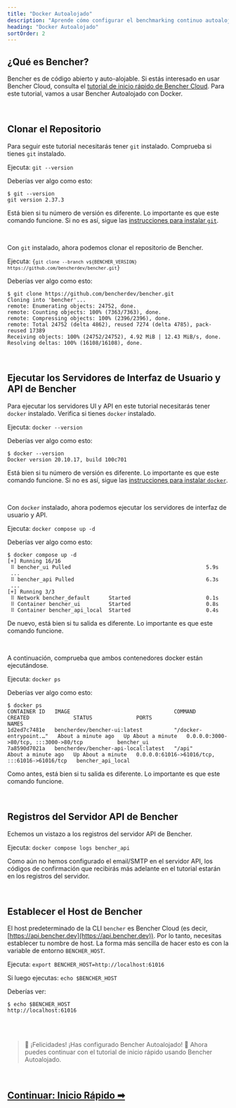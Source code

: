 ```yaml
---
title: "Docker Autoalojado"
description: "Aprende cómo configurar el benchmarking continuo autoalojado con Bencher"
heading: "Docker Autoalojado"
sortOrder: 2
---
```



## ¿Qué es Bencher?

<BencherIntro />

Bencher es de código abierto y auto-alojable.
Si estás interesado en usar Bencher Cloud, consulta el [tutorial de inicio rápido de Bencher Cloud](/es/docs/tutorial/quick-start/).
Para este tutorial, vamos a usar Bencher Autoalojado con Docker.

<br />

## Clonar el Repositorio

Para seguir este tutorial necesitarás tener `git` instalado.
Comprueba si tienes `git` instalado.

Ejecuta: `git --version`

Deberías ver algo como esto:

```
$ git --version
git version 2.37.3
```

Está bien si tu número de versión es diferente.
Lo importante es que este comando funcione.
Si no es así, sigue las [instrucciones para instalar `git`](https://git-scm.com/book/en/v2/Getting-Started-Installing-Git).

<br />

Con `git` instalado, ahora podemos clonar el repositorio de Bencher.

Ejecuta: <code>{`git clone --branch v${BENCHER_VERSION} https://github.com/bencherdev/bencher.git`}</code>

Deberías ver algo como esto:

```
$ git clone https://github.com/bencherdev/bencher.git
Cloning into 'bencher'...
remote: Enumerating objects: 24752, done.
remote: Counting objects: 100% (7363/7363), done.
remote: Compressing objects: 100% (2396/2396), done.
remote: Total 24752 (delta 4862), reused 7274 (delta 4785), pack-reused 17389
Receiving objects: 100% (24752/24752), 4.92 MiB | 12.43 MiB/s, done.
Resolving deltas: 100% (16108/16108), done.
```

<br />

## Ejecutar los Servidores de Interfaz de Usuario y API de Bencher

Para ejecutar los servidores UI y API en este tutorial necesitarás tener `docker` instalado.
Verifica si tienes `docker` instalado.

Ejecuta: `docker --version`

Deberías ver algo como esto:

```
$ docker --version
Docker version 20.10.17, build 100c701
```

Está bien si tu número de versión es diferente. Lo importante es que este comando funcione.
Si no es así, sigue las [instrucciones para instalar `docker`](https://docs.docker.com/get-docker/).

<br />

Con `docker` instalado, ahora podemos ejecutar los servidores de interfaz de usuario y API.

Ejecuta: `docker compose up -d`

Deberías ver algo como esto:

```
$ docker compose up -d
[+] Running 16/16
 ⠿ bencher_ui Pulled                                           5.9s
 ...
 ⠿ bencher_api Pulled                                          6.3s
 ...
[+] Running 3/3
 ⠿ Network bencher_default      Started                        0.1s
 ⠿ Container bencher_ui         Started                        0.8s
 ⠿ Container bencher_api_local  Started                        0.4s
```

De nuevo, está bien si tu salida es diferente. Lo importante es que este comando funcione.

<br />

A continuación, comprueba que ambos contenedores docker están ejecutándose.

Ejecuta: `docker ps`

Deberías ver algo como esto:

```
$ docker ps
CONTAINER ID   IMAGE                                 COMMAND                  CREATED              STATUS              PORTS                                           NAMES
1d2ed7c7481e   bencherdev/bencher-ui:latest          "/docker-entrypoint.…"   About a minute ago   Up About a minute   0.0.0.0:3000->80/tcp, :::3000->80/tcp           bencher_ui
7a8590d7021a   bencherdev/bencher-api-local:latest   "/api"                   About a minute ago   Up About a minute   0.0.0.0:61016->61016/tcp, :::61016->61016/tcp   bencher_api_local
```

Como antes, está bien si tu salida es diferente. Lo importante es que este comando funcione.

<br />

## Registros del Servidor API de Bencher

Echemos un vistazo a los registros del servidor API de Bencher.

Ejecuta: `docker compose logs bencher_api`

Como aún no hemos configurado el email/SMTP en el servidor API,
los códigos de confirmación que recibirás más adelante en el tutorial estarán en los registros del servidor.

<br />

## Establecer el Host de Bencher

El host predeterminado de la CLI `bencher` es Bencher Cloud (es decir, [https://api.bencher.dev](https://api.bencher.dev)).
Por lo tanto, necesitas establecer tu nombre de host. La forma más sencilla de hacer esto es con la variable de entorno `BENCHER_HOST`.

Ejecuta: `export BENCHER_HOST=http://localhost:61016`

Si luego ejecutas: `echo $BENCHER_HOST`

Deberías ver:

```
$ echo $BENCHER_HOST
http://localhost:61016
```

<br />
<br />

> 🐰 ¡Felicidades! ¡Has configurado Bencher Autoalojado! 🎉
> Ahora puedes continuar con el tutorial de inicio rápido usando Bencher Autoalojado.

<br />

<h2><a href="/es/docs/tutorial/quick-start/">Continuar: Inicio Rápido ➡</a></h2>
